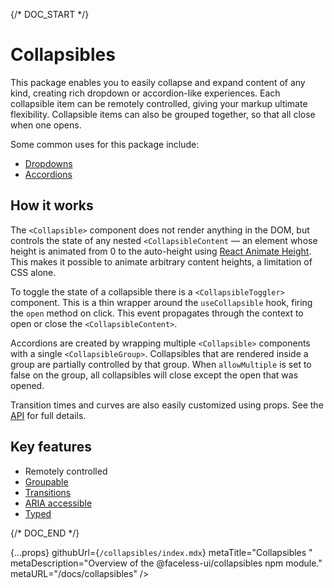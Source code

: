 
{/* DOC_START */}

# Collapsibles

<PackageInfo packageSlug="collapsibles" />

This package enables you to easily collapse and expand content of any kind, creating rich dropdown or accordion-like experiences. Each collapsible item can be remotely controlled, giving your markup ultimate flexibility. Collapsible items can also be grouped together, so that all close when one opens.

Some common uses for this package include:
- [Dropdowns](/docs/collapsibles/examples/dropdown)
- [Accordions](/docs/collapsibles/examples/accordion)

## How it works

The `<Collapsible>` component does not render anything in the DOM, but controls the state of any nested `<CollapsibleContent` — an element whose height is animated from 0 to the auto-height using [React Animate Height](https://github.com/Stanko/react-animate-height). This makes it possible to animate arbitrary content heights, a limitation of CSS alone.

To toggle the state of a collapsible there is a `<CollapsibleToggler>` component. This is a thin wrapper around the `useCollapsible` hook, firing the `open` method on click. This event propagates through the context to open or close the `<CollapsibleContent>`.

Accordions are created by wrapping multiple `<Collapsible>` components with a single `<CollapsibleGroup>`. Collapsibles that are rendered inside a group are partially controlled by that group. When `allowMultiple` is set to false on the group, all collapsibles will close except the open that was opened.

Transition times and curves are also easily customized using props. See the [API](/docs/collapsibles/api) for full details.

## Key features

- Remotely controlled
- [Groupable](/docs/collapsibles/setup#collapsible-group)
- [Transitions](/docs/collapsibles/setup#transitions)
- [ARIA accessible](/docs/collapsibles/api#accessibility)
- [Typed](/docs/collapsibles/api#typescript)

{/* DOC_END */}

  {...props}
  githubUrl={`/collapsibles/index.mdx`}
  metaTitle="Collapsibles "
  metaDescription="Overview of the @faceless-ui/collapsibles npm module."
  metaURL="/docs/collapsibles"
/>
